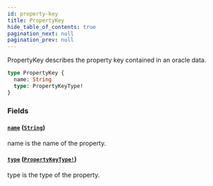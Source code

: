```yaml
---
id: property-key
title: PropertyKey
hide_table_of_contents: true
pagination_next: null
pagination_prev: null
---
```



PropertyKey describes the property key contained in an oracle data.

```graphql
type PropertyKey {
  name: String
  type: PropertyKeyType!
}
```


### Fields

#### [`name`](#) ([`String`](/docs/testnet/graphql/scalars/string))

name is the name of the property.


#### [`type`](#) ([`PropertyKeyType!`](/docs/testnet/graphql/enums/property-key-type))

type is the type of the property.




